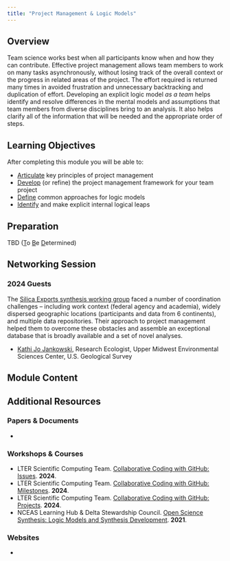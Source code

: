 ```yaml
---
title: "Project Management & Logic Models"
---
```


## Overview

Team science works best when all participants know when and how they can contribute. Effective project management allows team members to work on many tasks asynchronously, without losing track of the overall context or the progress in related areas of the project. The effort required is returned many times in avoided frustration and unnecessary backtracking and duplication of effort. Developing an explicit logic model *as a team* helps identify and resolve differences in the mental models and assumptions that team members from diverse disciplines bring to an analysis. It also helps clarify all of the information that will be needed and the appropriate order of steps.

## Learning Objectives

After completing this module you will be able to: 

- <u>Articulate</u> key principles of project management
- <u>Develop</u> (or refine) the project management framework for your team project
- <u>Define</u> common approaches for logic models
- <u>Identify</u> and make explicit internal logical leaps

## Preparation

TBD (<u>T</u>o <u>B</u>e <u>D</u>etermined)

## Networking Session

::: panel-tabset
### 2024 Guests

The [Silica Exports synthesis working group](https://lternet.edu/working-groups/from-poles-to-tropics-a-multi-biome-synthesis-investigating-the-controls-on-river-si-exports/) faced a number of coordination challenges -- including work context (federal agency and academia), widely dispersed geographic locations (participants and data from 6 continents), and multiple data repositories. Their approach to project management helped them to overcome these obstacles and assemble an exceptional database that is broadly available and a set of novel analyses. 

-  [Kathi Jo Jankowski](https://www.usgs.gov/staff-profiles/kathi-jo-jankowski), Research Ecologist, Upper Midwest Environmental Sciences Center, U.S. Geological Survey
:::

## Module Content



## Additional Resources

### Papers & Documents

- 

### Workshops & Courses

- LTER Scientific Computing Team. [Collaborative Coding with GitHub: Issues](https://lter.github.io/workshop-github/issues.html). **2024**.
- LTER Scientific Computing Team. [Collaborative Coding with GitHub: Milestones](https://lter.github.io/workshop-github/milestones.html). **2024**.
- LTER Scientific Computing Team. [Collaborative Coding with GitHub: Projects](https://lter.github.io/workshop-github/projects.html). **2024**.
- NCEAS Learning Hub & Delta Stewardship Council. [Open Science Synthesis: Logic Models and Synthesis Development](https://learning.nceas.ucsb.edu/2021-09-delta/session-8-hands-on-logic-models-and-synthesis-development.html). **2021**.

### Websites

- 
